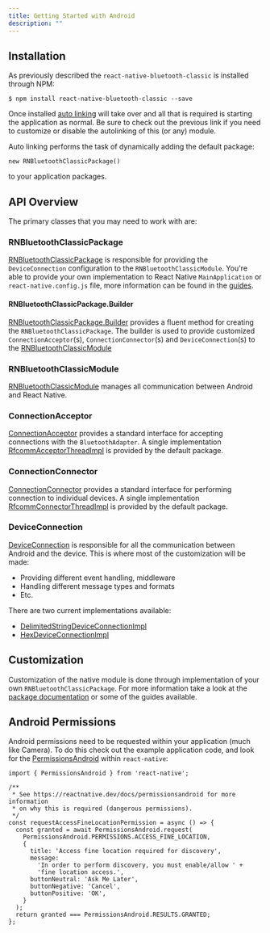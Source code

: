 ```yaml
---
title: Getting Started with Android
description: ""
---
```


## Installation

As previously described the `react-native-bluetooth-classic` is installed through NPM:

```shell
$ npm install react-native-bluetooth-classic --save
```

Once installed [auto linking](https://github.com/react-native-community/cli/blob/master/docs/autolinking.md) will take over and all that is required is starting the application as normal.  Be sure to check out the previous link if you need to customize or disable the autolinking of this (or any) module.

Auto linking performs the task of dynamically adding the default package:

`new RNBluetoothClassicPackage()`

to your application packages.

## API Overview

The primary classes that you may need to work with are:

### RNBluetoothClassicPackage

[RNBluetoothClassicPackage](/android/rn-bluetooth-classic-package/) is responsible for providing the `DeviceConnection` configuration to the `RNBluetoothClassicModule`.  You're able to provide your own implementation to React Native `MainApplication` or `react-native.config.js` file, more information can be found in the [guides](/guides/customize-connection/).

#### RNBluetoothClassicPackage.Builder

[RNBluetoothClassicPackage.Builder](/android/rn-bluetooth-classic-package/#rnbluetoothclassicpackagebuilder) provides a fluent method for creating the `RNBluetoothClassicPackage`.  The builder is used to provide customized `ConnectionAcceptor`(s), `ConnectionConnector`(s) and `DeviceConnection`(s) to the [RNBluetoothClassicModule](/android/rn-bluetooth-classic-module/)

### RNBluetoothClassicModule

[RNBluetoothClassicModule](/android/rn-bluetooth-classic-module/) manages all communication between Android and React Native.

### ConnectionAcceptor

[ConnectionAcceptor](/android/connection-acceptor/) provides a standard interface for accepting connections with the `BluetoothAdapter`.  A single implementation [RfcommAcceptorThreadImpl](/android/connection-acceptor/#rfcommconnectionacceptorthreadimpl) is provided by the default package.

### ConnectionConnector

[ConnectionConnector](/android/connection-connector/) provides a standard interface for performing connection to individual devices.  A single implementation [RfcommConnectorThreadImpl](/android/conncetion-connector/#rfcommconnectorthreadimpl) is provided by the default package.

### DeviceConnection

[DeviceConnection](/android/device-connection/) is responsible for all the communication between Android and the device.  This is where most of the customization will be made:

- Providing different event handling, middleware
- Handling different message types and formats
- Etc.

There are two current implementations available:

- [DelimitedStringDeviceConnectionImpl](/android/device-connection/#delimitedstringdeviceconnectionimpl)
- [HexDeviceConnectionImpl](/android/device-connection/#hexdeviceconnectionimpl)

## Customization

Customization of the native module is done through implementation of your own `RNBluetoothClassicPackage`.  For more information take a look at the [package documentation](/android/rn-bluetooth-classic-package) or some of the guides available.

## Android Permissions

Android permissions need to be requested within your application (much like Camera).  To do this check out the example application code, and look for the [PermissionsAndroid](https://reactnative.dev/docs/permissionsandroid) within `react-native`:

```
import { PermissionsAndroid } from 'react-native';

/**
 * See https://reactnative.dev/docs/permissionsandroid for more information
 * on why this is required (dangerous permissions).
 */
const requestAccessFineLocationPermission = async () => {
  const granted = await PermissionsAndroid.request(
    PermissionsAndroid.PERMISSIONS.ACCESS_FINE_LOCATION,
    {
      title: 'Access fine location required for discovery',
      message:
        'In order to perform discovery, you must enable/allow ' +
        'fine location access.',
      buttonNeutral: 'Ask Me Later',
      buttonNegative: 'Cancel',
      buttonPositive: 'OK',
    }
  );
  return granted === PermissionsAndroid.RESULTS.GRANTED;
};
```
